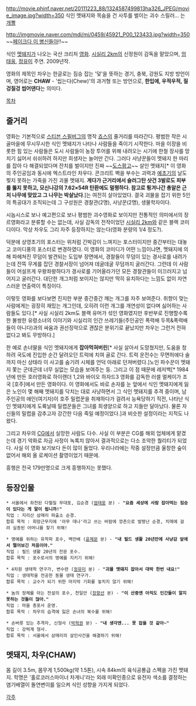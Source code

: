 http://movie.phinf.naver.net/20111223_88/1324587499813ha326_JPEG/movie_image.jpg?width=350
식인 멧돼지와 목숨을 건 사투를 벌이는 괴수 스릴러... 는 [[개뿔]]

http://imgmovie.naver.com/mdi/mi/0459/45921_P00_123433.jpg?width=350
~~[[페이크다 이 병신들아]]!!~~

식인 [[멧돼지]]가 나오는 국산 크리처 [[영화]]. [[시실리 2km]]의 신정원이 감독을 맡았으며, [[엄태웅]], [[정유미]] 주연. 2009년작. 

영화의 제목인 차우는 한글로는 짐승 잡는 '덫'을 뜻하는 경기, 충북, 강원도 지방 방언이며, 영어로는 '''CHAW''' - '씹는다(Chew)'의 과거형 또는 방언으로, '''한입에, 우적우적, 질겅질겅 씹어댄다'''는 의미다. 

[[목차]]

== 줄거리 ==
영화는 기본적으로 [[스티븐 스필버그]]의 명작 [[죠스]]의 줄거리를 따라간다. 평범한 작은 시골마을에 무시무시한 식인 멧돼지가 나타나 사람들을 죽이기 시작한다. 마을 이장을 비롯한 힘 있는 사람들은 도시 사람들이 농장 투어를 위해 내려오는 시기에 한철 장사를 망치기 싫어서 쉬쉬하려 하지만 희생자는 늘어만 간다. 그러다 사냥꾼들이 멧돼지 한 마리를 잡아 다 해결되었다며 잔치를 벌이지만 진짜 ~~[[도스팡고]]~~ 살인 멧돼지[* 이 영화의 주인공임과 동시에 엑스트라인 차우다. 콘크리트 벽을 부수는 괴력과 [[예초기]]의 날도 찢지 못하는 가죽을 가진 괴물 멧돼지. '''게다가 근거리에서 슬러그탄 샷건 3발로도 피부를 뚫지 못하고, 모신나강의 7.62×54R 탄환에도 멀쩡하다. 참고로 튕겨나간 총알은 근처 나무에 맞았고 그 나무는 박살났다'''.]는 여전히 살아있었다. 결국 괴물을 잡기 위한 5인의 특공대가 조직되는데 그 구성원은 경찰관(2명), 사냥꾼(2명), 생물학자이다.

시놉시스로 보나 예고편으로 보나 평범한 괴수영화로 보이지만 전통적인 의미에서의 장르영화라고 분류할 수는 없는데, 사실 감독의 전작이었던 [[시실리 2km]]와 같은 블랙 코미디이다. 막상 차우도 그리 자주 등장하지는 않는다(영화 분량의 1/4 정도?).

덕분에 상영초기의 포스터는 위처럼 긴박감이 느껴지는 포스터이지만 중간부터는 대놓고 코미디풍의 포스터로 변경하였다. 이 영화의 코미디가 어떤 느낌이냐면, 멧돼지에 의해 파헤쳐진 무덤이 발견되는 도입부 장면에서, 경찰들이 무덤이 있는 경사로를 내려가는데 잔뜩 무게를 잡던 경찰서장이 넘어져 데굴데굴 무덤까지 굴러간다. 그런데 이 사람들이 어설프게 우왕좌왕하다가 경사로를 기어올라가던 모든 경찰관들이 미끄러지고 넘어지고 굴러간다. 대단한 개그처럼 보이지는 않지만 딱히 유치하다는 느낌도 없이 자연스러운 연출력이 특징이다. 

이렇듯 영화를 보다보면 진지한 부분 중간중간 깨는 개그를 자주 보여준다. 취향이 맞는 사람에게는 굉장히 재밌는 개그인데, 오히려 이런 개그를 개연성이 없다며 싫어하는 사람들도 있다.[* 사실 시실리 2km도 블랙 유머가 섞인 영화였지만 후반부로 진행할수록 한 불쌍한 유령소녀의 이야기와 시실리의 인간 쓰레기들(주인공인 폭력배 두목&폭력배들이 아니다)과의 싸움과 권선징악으로 괜찮은 분위기로 끝났지만 차우는 그런거 전혀 없다고 봐도 무방하다.] 

한 예로 손녀딸을 식인 멧돼지에게 '''잡아먹혀버린'''[* 사실 살아서 도망쳤지만, 도움을 청하려 국도에 진입한 순간 달려오던 트럭에 치여 골로 간다. 트럭 운전수는 무면허에다 술까지 마신 상태라 이 사고를 숨기려 시체를 언덕 아래로 던져버렸다.]노인 파수꾼이 멧돼지 쫓는 군데군데 너무 실없는 모습을 보여주는 둥. 그리고 이 점 때문에 레저백[* 1984년에 만든 호러영화로 하이랜더 1,2와 바이오 하자드3 영화를 감독한 러셀 멀케이가 조국 [호주]에서 만든 영화이다. 이 영화에서도 바로 손자를 눈 앞에서 식인 멧돼지에게 잃은 노인이 몇 해째 멧돼지를 닥치는 대로 사냥하면서 그 식인 멧돼지를 추격 중이며, 남주인공의 애인(여기자)이 호주 밀렵꾼을 취재하다가 걸려서 능욕당하기 직전, 나타난 식인 멧돼지에게 도륙날때 밀렵꾼들은 그녀를 희생양으로 하고 지들만 달아났다. 물론 자신들의 밀렵을 감추고자 강간한 다음 죽일 예정이었다.]과 비슷한 설정이라는 지적도 나왔다. 

그리고 차우의 [[CG]]에서 실망한 사람도 다수. 사실 이 부분은 CG를 해외 업체에게 맡겼는데 경기 악화로 자금 사정이 녹록치 않아서 결과적으로는 다소 조악한 퀄리티가 되었다. 사실 이 영화 보기보다 돈이 많이 들었다. 우리나라에는 작중 설정만큼 울창한 숲이 없어서 해외 올 로케이션 촬영이었기 때문에.

흥행은 전국 179만명으로 크게 흥행하지는 못했다.

== 등장인물 == 

 * 서울에서 좌천된 다혈질 무대포, 김순경 ([[엄태웅]] 분) - '''"요즘 세상에 사람 잡아먹는 짐승이 있다는 게 말이 됩니까!"'''
 직업 : 지리산 삼매리 파출소 순경. 
 합류 목적 : 희망근무지에 '아무 데나'라고 쓰는 바람에 깡촌으로 발령난 순경, 치매에 걸려 실종된 어머니를 찾기 위해!

 * 명예를 위하는 유학파 포수, 백만배 ([[윤제문]] 분) - '''"내 필드 생활 20년만에 사냥감 앞에서 떨어보긴 처음이야."'''
 직업 : 필드 생활 20년의 전문 포수. 
 합류 목적 : 포수로서의 명예를 지키기 위해!

 * 4차원 생태학 연구가, 변수련 ([[정유미]] 분) - '''"괴물 멧돼지 잡아서 대박 한번 내요!"'''
 직업 : 생태학을 전공한 동물 생태 연구가. 
 합류 목적 : 교수가 되기 위한 마지막 기회를 놓치지 않기 위해!

 * 놈의 정체를 아는 전설의 포수, 천일만 ([[장항선]] 분) - '''"이 산중엔 아직도 인간들이 알지 못하는 것들이 많아."'''
 직업 : 마을 총포사 운영. 
 합류 목적 : 차우의 습격에 잃은 손녀의 복수를 위해!

 * 손버릇 있는 추격자, 신형사 ([[박혁권]] 분) - '''"내 생각엔... 못 잡을 것 같아~"'''
 직업 : 강력계 형사. 
 합류 목적 : 서울에서 삼매리의 살인사건을 해결하기 위해!

== 멧돼지, '''차우(CHAW)''' == 
몸 길이 3.5m, 몸무게 1,500kg(약 1.5톤), 시속 84km의 육식공룡급 스펙을 가진 멧돼지. 
학명은 '홀로코러스마이너 차게니'라는 외래 미확인종으로 유전자 색소를 결정하는 염기배열이 돌연변이를 일으켜 식인 성향을 가지게 되었다.


[[각주]]

